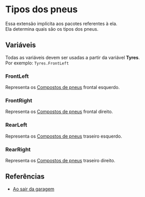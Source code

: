 # Tipos dos pneus

Essa extensão implícita aos pacotes referentes à ela.\
Ela determina quais são os tipos dos pneus.

## Variáveis

Todas as variáveis devem ser usadas a partir da variável **Tyres**.\
Por exemplo: `Tyres.FrontLeft`

### FrontLeft

Representa os [Compostos de pneus](/InSimDotNet/extensions/tyre-compounds) frontal esquerdo.

### FrontRight

Representa os [Compostos de pneus](/InSimDotNet/extensions/tyre-compounds) frontal direito.

### RearLeft

Representa os [Compostos de pneus](/InSimDotNet/extensions/tyre-compounds) traseiro esquerdo.

### RearRight

Representa os [Compostos de pneus](/InSimDotNet/extensions/tyre-compounds) traseiro direito.

## Referências

- [Ao sair da garagem](/InSimDotNet/packets/leave-garage#tyres)
